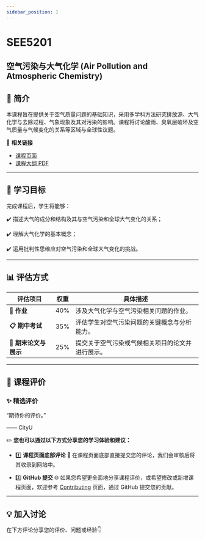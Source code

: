 ```yaml
---
sidebar_position: 1
---
```


# SEE5201
## 空气污染与大气化学 (Air Pollution and Atmospheric Chemistry)

## **📘 简介**
本课程旨在提供关于空气质量问题的基础知识，采用多学科方法研究排放源、大气化学与去除过程、气象现象及其对污染的影响。课程将讨论酸雨、臭氧层破坏及空气质量与气候变化的关系等区域与全球性议题。

🔗 **相关链接**
- [课程页面](https://www.cityu.edu.hk/catalogue/pg/202425/course/SEE5201.htm)
- [课程大纲 PDF](https://www.cityu.edu.hk/catalogue/pg/202425/course/SEE5201.pdf)

---

## **🎯 学习目标**

完成课程后，学生将能够：

✔️ 描述大气的成分和结构及其与空气污染和全球大气变化的关系；

✔️ 理解大气化学的基本概念；

✔️ 运用批判性思维应对空气污染和全球大气变化的挑战。

---

## **📊 评估方式**

| **评估项目**             | **权重** | **具体描述**                                                                                       |
|-------------------------|---------|---------------------------------------------------------------------------------------------------|
| **📂 作业**             | 40%     | 涉及大气化学与空气污染相关问题的作业。                                                                  |
| **📋 期中考试**          | 35%     | 评估学生对空气污染问题的关键概念与分析能力。                                                            |
| **📂 期末论文与展示**     | 25%     | 提交关于空气污染或气候相关项目的论文并进行展示。                                                        |

---

## **💬 课程评价**

### ✨ **精选评价**
<div className={commentStyles.commentBox}>
    <p className={commentStyles.commentText}>
        “期待你的评价。”
    </p>
    <p className={commentStyles.commentAuthor}>—— CityU</p>
</div>

✏️ **您也可以通过以下方式分享您的学习体验和建议：**

- 1️⃣ **课程页面底部评论**
💬 在课程页面底部直接提交您的评论，我们会审核后将其收录到网站中。

- 2️⃣ **GitHub 提交**
🌐 如果您希望更全面地分享课程评价，或希望修改或新增课程页面，欢迎参考 [Contributing](https://penjc.github.io/cityU-navigator/contributing) 页面，通过 GitHub 提交您的贡献。

---

## **💡 加入讨论**

在下方评论分享您的评价、问题或经验👇
<Utterances />
